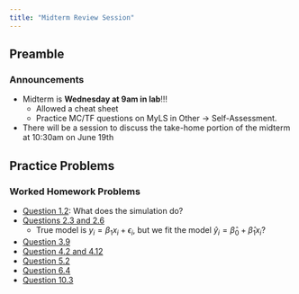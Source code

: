 ```yaml
---
title: "Midterm Review Session"
---
```


## Preamble

### Announcements

- Midterm is **Wednesday at 9am in lab**!!!\lspace
    - Allowed a cheat sheet
    - Practice MC/TF questions on MyLS in Other -> Self-Assessment.\lspace
- There will be a session to discuss the take-home portion of the midterm at 10:30am on June 19th


## Practice Problems

### Worked Homework Problems

- [Question 1.2](https://db7-coursenotes.github.io/ST362-STAR/L01-Introduction.html#homework-problems): What does the simulation do?
- [Questions 2.3 and 2.6](https://db7-coursenotes.github.io/ST362-STAR/L02-Fitting_Straight_Lines.html#exercises)
    - True model is $y_i = \beta_1x_i + \epsilon_i$, but we fit the model $\hat y_i = \hat\beta_0 + \hat\beta_1x_i$?
- [Question 3.9](https://db7-coursenotes.github.io/ST362-STAR/L03-Residuals.html#exercises)
- [Question 4.2 and 4.12](https://db7-coursenotes.github.io/ST362-STAR/L04-Matrix_Form.html#exercises)
- [Question 5.2](https://db7-coursenotes.github.io/ST362-STAR/L05-General_Regression.html)
- [Question 6.4](https://db7-coursenotes.github.io/ST362-STAR/L06-Extra_Sums_of_Squares.html#exercises)
- [Question 10.3](https://db7-coursenotes.github.io/ST362-STAR/L10-Extra_Topics.html#exercises)
